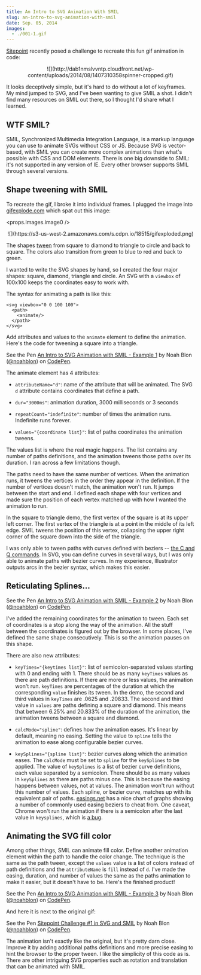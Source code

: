 ```yaml
---
title: An Intro to SVG Animation With SMIL
slug: an-intro-to-svg-animation-with-smil
date: Sep. 05, 2014
images:
  - ./001-1.gif
---
```


[Sitepoint](http://www.sitepoint.com/challenge-1-recreate-gif-css/ "link to Sitepoint article") recently posed a challenge to recreate this fun gif animation in code:

<div style="text-align: center">
  ![](http://dab1nmslvvntp.cloudfront.net/wp-content/uploads/2014/08/1407310358spinner-cropped.gif)
</div>

It looks deceptively simple, but it's hard to do without a lot of keyframes. My mind jumped to SVG, and I've been wanting to give SMIL a shot. I didn't find many resources on SMIL out there, so I thought I'd share what I learned.

## WTF SMIL?

SMIL, Synchronized Multimedia Integration Language, is a markup language you can use to animate SVGs without CSS or JS. Because SVG is vector-based, with SMIL you can create more complex animations than what's possible with CSS and DOM elements. There is one big downside to SMIL: it's not supported in any version of IE. Every other browser supports SMIL through several versions.

## Shape tweening with SMIL

To recreate the gif, I broke it into individual frames. I plugged the image into [gifexplode.com](http://gifexplode.com/ "link to gifexplode.com") which spat out this image:

<props.images.image0 />

<div style="text-align: center">
  ![](https://s3-us-west-2.amazonaws.com/s.cdpn.io/18515/gifexploded.png)
</div>

The shapes [tween](http://en.wikipedia.org/wiki/Inbetweening "link to wikipedia article on inbetweening") from square to diamond to triangle to circle and back to square. The colors also transition from green to blue to red and back to green.

I wanted to write the SVG shapes by hand, so I created the four major shapes: square, diamond, triangle and circle. An SVG with a `viewbox` of 100x100 keeps the coordinates easy to work with.

The syntax for animating a path is like this:

    <svg viewbox="0 0 100 100">
      <path>
        <animate/>
      </path>
    </svg>

Add attributes and values to the `animate` element to define the animation. Here's the code for tweening a square into a triangle.

<div class="codepen-demo">

See the Pen [An Intro to SVG Animation with SMIL - Example 1](http://codepen.io/noahblon/pen/ufHnd/) by Noah Blon ([@noahblon](http://codepen.io/noahblon)) on [CodePen](http://codepen.io).

</div>

The animate element has 4 attributes:

- `attributeName="d"`: name of the attribute that will be animated. The SVG `d` attribute contains coordinates that define a path.

- `dur="3000ms"`: animation duration, 3000 milliseconds or 3 seconds

- `repeatCount="indefinite"`: number of times the animation runs. Indefinite runs forever.

- `values="{coordinate list}"`: list of paths coordinates the animation tweens.

The values list is where the real magic happens. The list contains any number of paths definitions, and the animation tweens those paths over its duration. I ran across a few limitations though.

The paths need to have the same number of vertices. When the animation runs, it tweens the vertices in the order they appear in the definition. If the number of vertices doesn't match, the animation won't run. It jumps between the start and end. I defined each shape with four vertices and made sure the position of each vertex matched up with how I wanted the animation to run.

In the square to triangle demo, the first vertex of the square is at its upper left corner. The first vertex of the triangle is at a point in the middle of its left edge. SMIL tweens the position of this vertex, collapsing the upper right corner of the square down into the side of the triangle.

I was only able to tween paths with curves defined with beziers -- [the C and Q commands](http://www.w3.org/TR/SVG/paths.html#PathDataCurveCommands "link to the SVG spec c command"). In SVG, you can define curves in several ways, but I was only able to animate paths with bezier curves. In my experience, Illustrator outputs arcs in the bezier syntax, which makes this easier.

## Reticulating Splines...

<div class="codepen-demo">

See the Pen [An Intro to SVG Animation with SMIL - Example 2](http://codepen.io/noahblon/pen/eIhdC/) by Noah Blon ([@noahblon](http://codepen.io/noahblon)) on [CodePen](http://codepen.io).

</div>

I've added the remaining coordinates for the animation to tween. Each set of coordinates is a stop along the way of the animation. All the stuff between the coordinates is figured out by the browser. In some places, I've defined the same shape consecutively. This is so the animation pauses on this shape.

There are also new attributes:

- `keyTimes="{keytimes list}"`: list of semicolon-separated values starting with 0 and ending with 1\. There should be as many `keyTimes` values as there are path definitions. If there are more or less values, the animation won't run. `keyTimes` are percentages of the duration at which the corresponding `value` finishes its tween. In the demo, the second and third values in `keyTimes` are .0625 and .20833\. The second and third value in `values` are paths defining a square and diamond. This means that between 6.25% and 20.833% of the duration of the animation, the animation tweens between a square and diamond.

- `calcMode="spline"`: defines how the animation eases. It's linear by default, meaning no easing. Setting the value to `spline` tells the animation to ease along configurable bezier curves.

- `keySplines="{spline list}"`: bezier curves along which the animation eases. The `calcMode` must be set to `spline` for the `keySplines` to be applied. The value of `keySplines` is a list of bezier curve definitions, each value separated by a semicolon. There should be as many values in `keySplines` as there are paths minus one. This is because the easing happens between values, not at values. The animation won't run without this number of values. Each spline, or bezier curve, matches up with its equivalent pair of paths. [easings.net](<[http://easings.net/](http://easings.net/)> "link to easings.net") has a nice chart of graphs showing a number of commonly used easing beziers to cheat from. One caveat, Chrome won't run the animation if there is a semicolon after the last value in `keysplines`, which is [a bug](https://code.google.com/p/chromium/issues/detail?id=410379&thanks=410379&ts=1409765768 "link to Chrome bug report").

## Animating the SVG fill color

Among other things, SMIL can animate fill color. Define another animation element within the path to handle the color change. The technique is the same as the path tween, except the `values` value is a list of colors instead of path definitions and the `attributeName` is `fill` instead of `d`. I've made the easing, duration, and number of values the same as the paths animation to make it easier, but it doesn't have to be. Here's the finished product!

<div class="codepen-demo">

See the Pen [An Intro to SVG Animation with SMIL - Example 3](http://codepen.io/noahblon/pen/qbvKt/) by Noah Blon ([@noahblon](http://codepen.io/noahblon)) on [CodePen](http://codepen.io).

</div>

And here it is next to the original gif:

<div class="codepen-demo">

See the Pen [Sitepoint Challenge #1 in SVG and SMIL](http://codepen.io/noahblon/pen/IhLFK/) by Noah Blon ([@noahblon](http://codepen.io/noahblon)) on [CodePen](http://codepen.io).

</div>

The animation isn't exactly like the original, but it's pretty darn close. Improve it by adding additional paths definitions and more precise easing to hint the browser to the proper tween. I like the simplicity of this code as is. There are other intriguing SVG properties such as rotation and translation that can be animated with SMIL.

